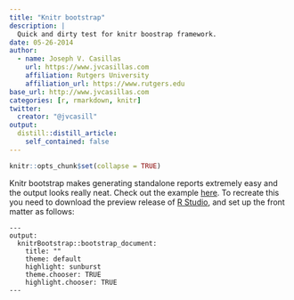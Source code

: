```yaml
---
title: "Knitr bootstrap"
description: |
  Quick and dirty test for knitr boostrap framework. 
date: 05-26-2014
author:
  - name: Joseph V. Casillas 
    url: https://www.jvcasillas.com
    affiliation: Rutgers University
    affiliation_url: https://www.rutgers.edu
base_url: http://www.jvcasillas.com
categories: [r, rmarkdown, knitr]
twitter:
  creator: "@jvcasill"
output:
  distill::distill_article:
    self_contained: false
---
```


```r
knitr::opts_chunk$set(collapse = TRUE)
```

Knitr bootstrap makes generating standalone reports extremely easy and the output looks really neat. 
Check out the example [here][here]. 
To recreate this you need to download the preview release of [R Studio][R Studio], and set up the front matter as follows:

```
---
output:
  knitrBootstrap::bootstrap_document:
    title: ""
    theme: default
    highlight: sunburst
    theme.chooser: TRUE
    highlight.chooser: TRUE
---
```

[here]: /blog/assets/knitr_bootstrap/knitr_bootstrap.html
[R Studio]: http://rmarkdown.rstudio.com/index.html
